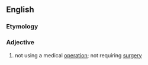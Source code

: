 ==English==

===Etymology===
{{prefix|en|non|operative}}

===Adjective===
{{en-adj|-}}

# not using a medical [[operation]]; not requiring [[surgery]]